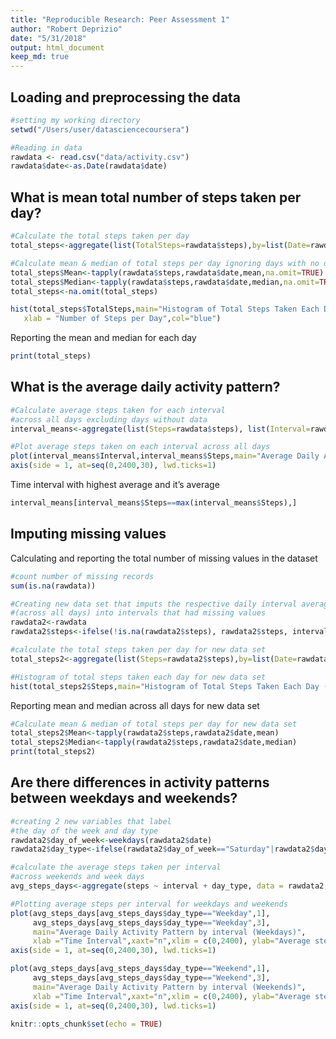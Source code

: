 ```yaml
---
title: "Reproducible Research: Peer Assessment 1"
author: "Robert Deprizio"
date: "5/31/2018"
output: html_document
keep_md: true
---
```


## Loading and preprocessing the data

```r
#setting my working directory
setwd("/Users/user/datasciencecoursera")

#Reading in data 
rawdata <- read.csv("data/activity.csv")
rawdata$date<-as.Date(rawdata$date)
```

## What is mean total number of steps taken per day?

```r
#Calculate the total steps taken per day 
total_steps<-aggregate(list(TotalSteps=rawdata$steps),by=list(Date=rawdata$date),sum,na.omit=TRUE)

#Calculate mean & median of total steps per day ignoring days with no data
total_steps$Mean<-tapply(rawdata$steps,rawdata$date,mean,na.omit=TRUE)
total_steps$Median<-tapply(rawdata$steps,rawdata$date,median,na.omit=TRUE)
total_steps<-na.omit(total_steps)
```

```r
hist(total_steps$TotalSteps,main="Histogram of Total Steps Taken Each Day",
   xlab = "Number of Steps per Day",col="blue")
```


Reporting the mean and median for each day
```r
print(total_steps)
```


## What is the average daily activity pattern?
```r
#Calculate average steps taken for each interval 
#across all days excluding days without data
interval_means<-aggregate(list(Steps=rawdata$steps), list(Interval=rawdata$interval),  mean,na.rm = TRUE)
```
```r
#Plot average steps taken on each interval across all days
plot(interval_means$Interval,interval_means$Steps,main="Average Daily Activity Pattern",xlab ="Time Interval",xaxt="n",xlim = c(0,2400), ylab="Average steps taken",type="l")
axis(side = 1, at=seq(0,2400,30), lwd.ticks=1)
```


Time interval with highest average and it's average
```r
interval_means[interval_means$Steps==max(interval_means$Steps),]
```

## Imputing missing values
Calculating and reporting the total number of missing values in the dataset
```r
#count number of missing records
sum(is.na(rawdata))
```

```r
#Creating new data set that imputs the respective daily interval average, 
#(across all days) into intervals that had missing values 
rawdata2<-rawdata
rawdata2$steps<-ifelse(!is.na(rawdata2$steps), rawdata2$steps, interval_means$Steps)

#calculate the total steps taken per day for new data set
total_steps2<-aggregate(list(Steps=rawdata2$steps),by=list(Date=rawdata2$date),sum)
```
```r
#Histogram of total steps taken each day for new data set
hist(total_steps2$Steps,main="Histogram of Total Steps Taken Each Day (New data set)",xlab = "Number of Steps per Day",col="red")
```



Reporting mean and median across all days for new data set
```r
#Calculate mean & median of total steps per day for new data set
total_steps2$Mean<-tapply(rawdata2$steps,rawdata2$date,mean)
total_steps2$Median<-tapply(rawdata2$steps,rawdata2$date,median)
print(total_steps2)
```



## Are there differences in activity patterns between weekdays and weekends?

```r
#creating 2 new variables that label 
#the day of the week and day type 
rawdata2$day_of_week<-weekdays(rawdata2$date)
rawdata2$day_type<-ifelse(rawdata2$day_of_week=="Saturday"|rawdata2$day_of_week=="Sunday","Weekend","Weekday")

#calculate the average steps taken per interval 
#across weekends and week days
avg_steps_days<-aggregate(steps ~ interval + day_type, data = rawdata2, mean)
```

```r
#Plotting average steps per interval for weekdays and weekends 
plot(avg_steps_days[avg_steps_days$day_type=="Weekday",1],
     avg_steps_days[avg_steps_days$day_type=="Weekday",3],
     main="Average Daily Activity Pattern by interval (Weekdays)",
     xlab ="Time Interval",xaxt="n",xlim = c(0,2400), ylab="Average steps taken",type="l")
axis(side = 1, at=seq(0,2400,30), lwd.ticks=1)

plot(avg_steps_days[avg_steps_days$day_type=="Weekend",1],
     avg_steps_days[avg_steps_days$day_type=="Weekend",3],
     main="Average Daily Activity Pattern by interval (Weekends)",
     xlab ="Time Interval",xaxt="n",xlim = c(0,2400), ylab="Average steps taken",type="l")
axis(side = 1, at=seq(0,2400,30), lwd.ticks=1)
```

```r
knitr::opts_chunk$set(echo = TRUE)
```